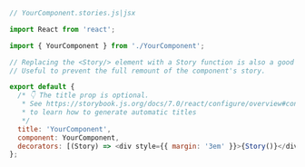 ```js
// YourComponent.stories.js|jsx

import React from 'react';

import { YourComponent } from './YourComponent';

// Replacing the <Story/> element with a Story function is also a good way of writing decorators.
// Useful to prevent the full remount of the component's story.

export default {
  /* 👇 The title prop is optional.
   * See https://storybook.js.org/docs/7.0/react/configure/overview#configure-story-loading
   * to learn how to generate automatic titles
   */
  title: 'YourComponent',
  component: YourComponent,
  decorators: [(Story) => <div style={{ margin: '3em' }}>{Story()}</div>],
};
```

